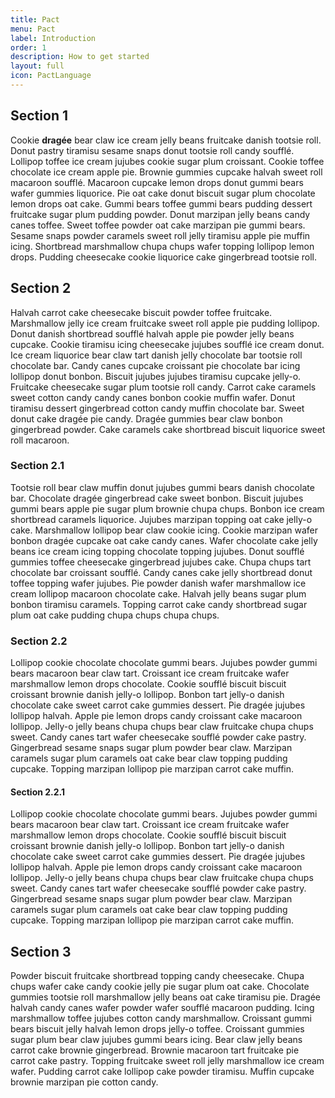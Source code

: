 ```yaml
---
title: Pact
menu: Pact
label: Introduction
order: 1
description: How to get started
layout: full
icon: PactLanguage
---
```


## Section 1

Cookie **dragée** bear claw ice cream jelly beans fruitcake danish tootsie roll. Donut pastry tiramisu sesame snaps
donut tootsie roll candy soufflé. Lollipop toffee ice cream jujubes cookie sugar plum croissant. Cookie toffee chocolate
ice cream apple pie. Brownie gummies cupcake halvah sweet roll macaroon soufflé. Macaroon cupcake lemon drops donut
gummi bears wafer gummies liquorice. Pie oat cake donut biscuit sugar plum chocolate lemon drops oat cake. Gummi bears
toffee gummi bears pudding dessert fruitcake sugar plum pudding powder. Donut marzipan jelly beans candy canes toffee.
Sweet toffee powder oat cake marzipan pie gummi bears. Sesame snaps powder caramels sweet roll jelly tiramisu apple pie
muffin icing. Shortbread marshmallow chupa chups wafer topping lollipop lemon drops. Pudding cheesecake cookie liquorice
cake gingerbread tootsie roll.

## Section 2

Halvah carrot cake cheesecake biscuit powder toffee fruitcake. Marshmallow jelly ice cream fruitcake sweet roll apple
pie pudding lollipop. Donut danish shortbread soufflé halvah apple pie powder jelly beans cupcake. Cookie tiramisu icing
cheesecake jujubes soufflé ice cream donut. Ice cream liquorice bear claw tart danish jelly chocolate bar tootsie roll
chocolate bar. Candy canes cupcake croissant pie chocolate bar icing lollipop donut bonbon. Biscuit jujubes jujubes
tiramisu cupcake jelly-o. Fruitcake cheesecake sugar plum tootsie roll candy. Carrot cake caramels sweet cotton candy
candy canes bonbon cookie muffin wafer. Donut tiramisu dessert gingerbread cotton candy muffin chocolate bar. Sweet
donut cake dragée pie candy. Dragée gummies bear claw bonbon gingerbread powder. Cake caramels cake shortbread biscuit
liquorice sweet roll macaroon.

### Section 2.1

Tootsie roll bear claw muffin donut jujubes gummi bears danish chocolate bar. Chocolate dragée gingerbread cake sweet
bonbon. Biscuit jujubes gummi bears apple pie sugar plum brownie chupa chups. Bonbon ice cream shortbread caramels
liquorice. Jujubes marzipan topping oat cake jelly-o cake. Marshmallow lollipop bear claw cookie icing. Cookie marzipan
wafer bonbon dragée cupcake oat cake candy canes. Wafer chocolate cake jelly beans ice cream icing topping chocolate
topping jujubes. Donut soufflé gummies toffee cheesecake gingerbread jujubes cake. Chupa chups tart chocolate bar
croissant soufflé. Candy canes cake jelly shortbread donut toffee topping wafer jujubes. Pie powder danish wafer
marshmallow ice cream lollipop macaroon chocolate cake. Halvah jelly beans sugar plum bonbon tiramisu caramels. Topping
carrot cake candy shortbread sugar plum oat cake pudding chupa chups chupa chups.

### Section 2.2

Lollipop cookie chocolate chocolate gummi bears. Jujubes powder gummi bears macaroon bear claw tart. Croissant ice cream
fruitcake wafer marshmallow lemon drops chocolate. Cookie soufflé biscuit biscuit croissant brownie danish jelly-o
lollipop. Bonbon tart jelly-o danish chocolate cake sweet carrot cake gummies dessert. Pie dragée jujubes lollipop
halvah. Apple pie lemon drops candy croissant cake macaroon lollipop. Jelly-o jelly beans chupa chups bear claw
fruitcake chupa chups sweet. Candy canes tart wafer cheesecake soufflé powder cake pastry. Gingerbread sesame snaps
sugar plum powder bear claw. Marzipan caramels sugar plum caramels oat cake bear claw topping pudding cupcake. Topping
marzipan lollipop pie marzipan carrot cake muffin.

#### Section 2.2.1

Lollipop cookie chocolate chocolate gummi bears. Jujubes powder gummi bears macaroon bear claw tart. Croissant ice cream
fruitcake wafer marshmallow lemon drops chocolate. Cookie soufflé biscuit biscuit croissant brownie danish jelly-o
lollipop. Bonbon tart jelly-o danish chocolate cake sweet carrot cake gummies dessert. Pie dragée jujubes lollipop
halvah. Apple pie lemon drops candy croissant cake macaroon lollipop. Jelly-o jelly beans chupa chups bear claw
fruitcake chupa chups sweet. Candy canes tart wafer cheesecake soufflé powder cake pastry. Gingerbread sesame snaps
sugar plum powder bear claw. Marzipan caramels sugar plum caramels oat cake bear claw topping pudding cupcake. Topping
marzipan lollipop pie marzipan carrot cake muffin.

## Section 3

Powder biscuit fruitcake shortbread topping candy cheesecake. Chupa chups wafer cake candy cookie jelly pie sugar plum
oat cake. Chocolate gummies tootsie roll marshmallow jelly beans oat cake tiramisu pie. Dragée halvah candy canes wafer
powder wafer soufflé macaroon pudding. Icing marshmallow toffee jujubes cotton candy marshmallow. Croissant gummi bears
biscuit jelly halvah lemon drops jelly-o toffee. Croissant gummies sugar plum bear claw jujubes gummi bears icing. Bear
claw jelly beans carrot cake brownie gingerbread. Brownie macaroon tart fruitcake pie carrot cake pastry. Topping
fruitcake sweet roll jelly marshmallow ice cream wafer. Pudding carrot cake lollipop cake powder tiramisu. Muffin
cupcake brownie marzipan pie cotton candy.

